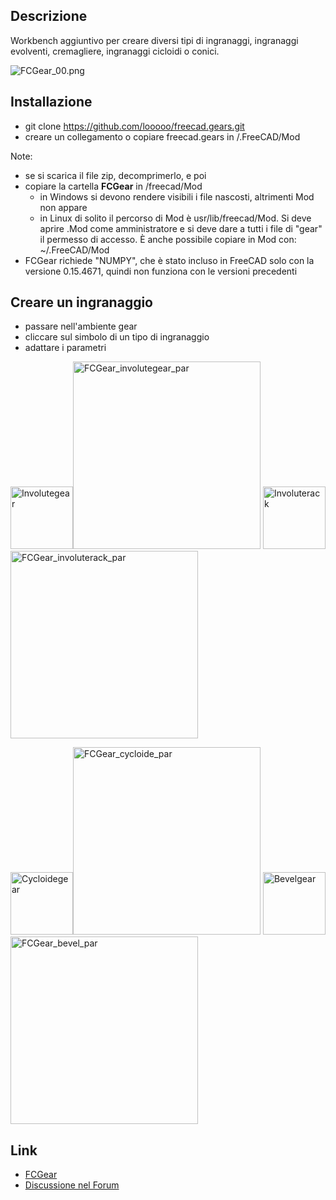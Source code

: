 <languages/>
{{VeryImportantMessage|Questa macro è stata convertita in un ambiente chiamato [[FCGear Workbench/it| Ambiente FCGear]]. Utilizza l'ambiente invece di questa macro poiché è attivamente gestito.}}

{{Macro/it
|Name= Macro FCGear
|Translate=Ingranaggi
|Icon=FCGear_workbench_icon.svg
|Description=Ambiente aggiuntivo per creare diversi tipi di ingranaggi.
|Author=looooo
|Version=1.0
|Date=2015-10-27
}}

==Descrizione==
Workbench aggiuntivo per creare diversi tipi di ingranaggi, ingranaggi evolventi, cremagliere, ingranaggi cicloidi o conici.

[[File:FCGear_00.png]]
{{Caption|FCGear}}

<span id="Install"></span>
== Installazione == 

* git clone https://github.com/looooo/freecad.gears.git
* creare un collegamento o copiare freecad.gears in /.FreeCAD/Mod
Note: 
* se si scarica il file zip, decomprimerlo, e poi
* copiare la cartella '''FCGear''' in /freecad/Mod
** in Windows si devono rendere visibili i file nascosti, altrimenti Mod non appare
** in Linux di solito il percorso di Mod è usr/lib/freecad/Mod. Si deve aprire .Mod come amministratore e si deve dare a tutti i file di "gear" il permesso di accesso. È anche possibile copiare in Mod con: ~/.FreeCAD/Mod
* FCGear richiede "NUMPY", che è stato incluso in FreeCAD solo con la versione 0.15.4671, quindi non funziona con le versioni precedenti

<span id="Create_a_gear"></span>
==Creare un ingranaggio==


* passare nell'ambiente gear
* cliccare sul simbolo di un tipo di ingranaggio
* adattare i parametri


[[File:Involutegear.png|100px|Involutegear]][[File:FCGear_involutegear_par.png|300px|FCGear_involutegear_par]]    [[File:Involuterack.png|100px|Involuterack]][[File:FCGear_involuterack_par.png|300px|FCGear_involuterack_par]]

[[File:Cycloidegear.png|100px|Cycloidegear]][[File:FCGear_cycloide_par.png|300px|FCGear_cycloide_par]]      [[File:Bevelgear.png|100px|Bevelgear]][[File:FCGear_bevel_par.png|300px|FCGear_bevel_par]]


<span id="Links"></span>
==Link==


<div class="mw-translate-fuzzy">
* [https://github.com/looooo/FCGear FCGear]
* [http://forum.freecadweb.org/viewtopic.php?f=3&t=12878&start=20 Discussione nel Forum]
</div>


{{clear}}
